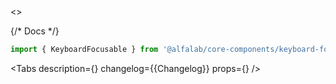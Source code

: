

<Meta title='Components/KeyboardFocusable' component={KeyboardFocusable} id='KeyboardFocusable' />

<Story name='KeyboardFocusable'>
    <></>
</Story>

{/* Docs */}

<ComponentHeader
    name='KeyboardFocusable'
    version={packageJson.version}
    package='@alfalab/core-components/keyboard-focusable'
/>

```jsx
import { KeyboardFocusable } from '@alfalab/core-components/keyboard-focusable';
```

<Tabs
    description={<Description />}
    changelog={<Markdown>{Changelog}</Markdown>}
    props={<ArgsTable of={KeyboardFocusableTS} />}
/>
